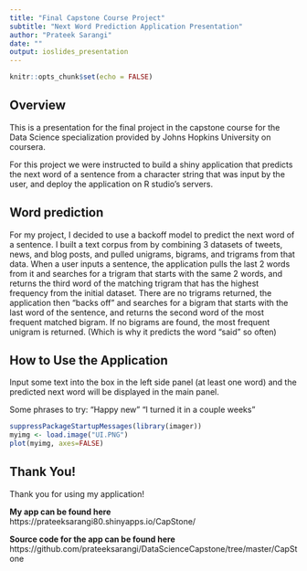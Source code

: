 ```yaml
---
title: "Final Capstone Course Project"
subtitle: "Next Word Prediction Application Presentation"
author: "Prateek Sarangi"
date: ""
output: ioslides_presentation
---
```


```r
knitr::opts_chunk$set(echo = FALSE)
```

## Overview

This is a presentation for the final project in the capstone course for the Data Science specialization provided by Johns Hopkins University on coursera.

For this project we were instructed to build a shiny application that predicts the next word of a sentence from a character string that was input by the user, and deploy the application on R studio's servers.

## Word prediction

For my project, I decided to use a backoff model to predict the next word of a sentence. I built a text corpus from by combining 3 datasets of tweets, news, and blog posts, and pulled unigrams, bigrams, and trigrams from that data. When a user inputs a sentence, the application pulls the last 2 words from it and searches for a trigram that starts with the same 2 words, and returns the third word of the matching trigram that has the highest frequency from the initial dataset. There are no trigrams returned, the application then "backs off" and searches for a bigram that starts with the last word of the sentence, and returns the second word of the most frequent matched bigram. If no bigrams are found, the most frequent unigram is returned. (Which is why it predicts the word "said" so often)

## How to Use the Application

Input some text into the box in the left side panel (at least one word) and the predicted next word will be displayed in the main panel.

Some phrases to try:
"Happy new"
"I turned it in a couple weeks"



```r
suppressPackageStartupMessages(library(imager))
myimg <- load.image("UI.PNG")
plot(myimg, axes=FALSE)
```

## Thank You!

Thank you for using my application!

**My app can be found here**
https://prateeksarangi80.shinyapps.io/CapStone/

**Source code for the app can be found here**
https://github.com/prateeksarangi/DataScienceCapstone/tree/master/CapStone